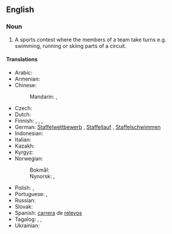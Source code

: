==English==
{{wikipedia}}

===Noun===
{{en-noun}}

# A sports contest where the members of a team take turns e.g. swimming, running or skiing parts of a circuit.

====Translations====
{{trans-top|sports contest}}
* Arabic: {{t|ar|سِبَاق تَتَابُع}}
* Armenian: {{q|running}} {{t+|hy|փոխանցումավազք}}
* Chinese:
*: Mandarin: {{t+|cmn|接力賽}}, {{t+|cmn|接力赛|tr=jiēlìsài}}
* Czech: {{t+|cs|štafeta|f}}
* Dutch: {{t+|nl|estafette|f}}
* Finnish: {{t|fi|viestikilpailu}}, {{t+|fi|viesti}}, {{t|fi|viestijuoksu}} {{q|running}}, {{t|fi|viestikisa}}
* German: [[Staffelwettbewerb]] {{g|m}} {{q|general}}, [[Staffellauf]] {{g|m}} {{q|running}}, [[Staffelschwimmen]] {{g|n}} {{q|swimming}}
* Indonesian: {{t|id|lari sambung}}
* Italian: {{t+|it|staffetta|f}}
* Kazakh: {{t|kk|эстафета}}
* Kyrgyz: {{t+|ky|эстафета}}
* Norwegian:
*: Bokmål: {{t|nb|stafettløp|n}}
*: Nynorsk: {{t|nn|stafettløp|n}}, {{t|nn|stafettlaup|n}}
{{trans-mid}}
* Polish: {{t+|pl|sztafeta|f}}, {{t|pl|bieg rozstawny|m}}
* Portuguese: {{t+|pt|estafeta|f}} {{qualifier|Portugal}}, {{t+|pt|revezamento|m}} {{qualifier|Brazil}}
* Russian: {{t+|ru|эстафе́та|f}}
* Slovak: {{t|sk|štafeta|f}}
* Spanish: [[carrera#Spanish|carrera]] de [[relevo]]s
* Tagalog: {{t|tl|hatirang-karera}}, {{t|tl|takbuhang-hatiran}}, {{t|tl|takbuhang-dugtungan}}
* Ukrainian: {{t|uk|естафе́та|f}}
{{trans-bottom}}

{{topics|en|Sports|Athletics}}
